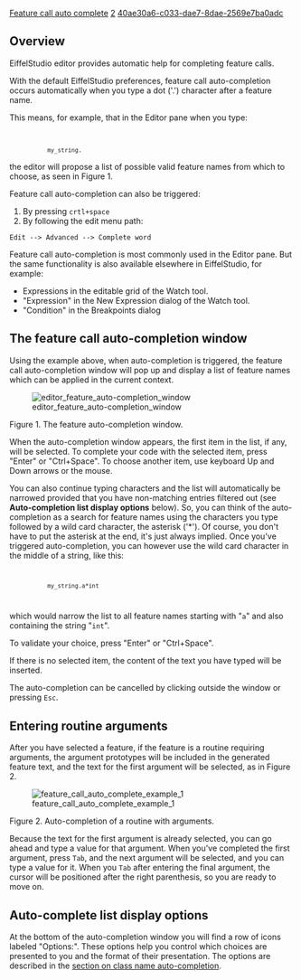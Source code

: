 [[Property:title|Feature call auto complete]]
[[Property:weight|2]]
[[Property:uuid|40ae30a6-c033-dae7-8dae-2569e7ba0adc]]
==Overview==

EiffelStudio editor provides automatic help for completing feature calls. 

With the default EiffelStudio preferences, feature call auto-completion occurs automatically when you type a dot ('.') character after a feature name.

This means, for example, that in the Editor pane when you type:
<code>
            my_string.</code> 
the editor will propose a list of possible valid feature names from which to choose, as seen in Figure 1.

Feature call auto-completion can also be triggered:

# By pressing <code>crtl+space</code> 
# By following the edit menu path:

<code lang="text">
Edit --> Advanced --> Complete word
</code>


Feature call auto-completion is most commonly used in the Editor pane. But the same functionality is also available elsewhere in EiffelStudio, for example:

* Expressions in the editable grid of the Watch tool.
* "Expression" in the New Expression dialog of the Watch tool.
* "Condition" in the Breakpoints dialog


==The feature call auto-completion window==

Using the example above, when auto-completion is triggered, the feature call auto-completion window will pop up and display a list of feature names which can be applied in the current context. 


[[Image:editor feature auto-completion window]]  

Figure 1. The feature auto-completion window.


When the auto-completion window appears, the first item in the list, if any, will be selected. To complete your code with the selected item, press "Enter" or "Ctrl+Space". To choose another item, use keyboard Up and Down arrows or the mouse. 

You can also continue typing characters and the list will automatically be narrowed provided that you have non-matching entries filtered out (see '''Auto-completion list display options''' below). So, you can think of the auto-completion as a search for feature names using the characters you type followed by a wild card character, the asterisk ('*'). Of course, you don't have to put the asterisk at the end, it's just always implied. Once you've triggered auto-completion, you can however use the wild card character in the middle of a string, like this:

<code>
            my_string.a*int
</code>
which would narrow the list to all feature names starting with "<code>a</code>" and also containing the string "<code>int</code>".

To validate your choice, press "Enter" or "Ctrl+Space". 

If there is no selected item, the content of the text you have typed will be inserted. 

The auto-completion can be cancelled by clicking outside the window or pressing <code>Esc</code>. 

==Entering routine arguments==

After you have selected a feature, if the feature is a routine requiring arguments, the argument prototypes will be included in the generated feature text, and the text for the first argument will be selected, as in Figure 2.


[[Image:feature call auto complete example 1]]

Figure 2. Auto-completion of a routine with arguments.


Because the text for the first argument is already selected, you can go ahead and type a value for that argument. When you've completed the first argument, press <code>Tab</code>, and the next argument will be selected, and you can type a value for it. When you <code>Tab</code> after entering the final argument, the cursor will be positioned after the right parenthesis, so you are ready to move on.

==Auto-complete list display options==

At the bottom of the auto-completion window you will find a row of icons labeled "Options:". These options help you control which choices are presented to you and the format of their presentation. The options are described in the [[Class name auto complete#Auto-completion list display options|section on class name auto-completion]].


{{tip|The following tips can help you get the most out of feature call automatic completion: <br/>1) You can call the auto-complete without an identifier. The auto-complete window will then show the features of the current class. <br/>2) The keyboard shortcut for automatic completion can be changed in the [[Keyboard shortcuts preferences|editor preferences]]. <br/>3) When the auto-completion window is open, typing any character (other than a wild card) that is not ordinarily valid in feature names automatically closes the window. So, you can type '.', ' ' or '(' to close the completion window and start typing the next token straight away.}}


{{note|There are just a few more things you should know about feature call automatic completion: <br/>1) Only identifiers that were already defined when the class was compiled for the last time can be completed, except for local entity names that can always be completed.<br/>2) Only compiled features will appear in the auto-complete window.<br/>3) By default, features from class ANY will be ignored by the auto-complete window. This can be changed in the [[General Editor Preferences|editor preferences]]. }}





